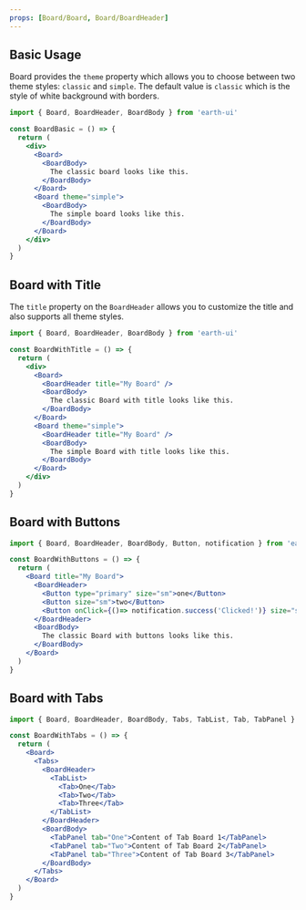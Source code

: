 ```yaml
---
props: [Board/Board, Board/BoardHeader]
---
```


## Basic Usage

Board provides the `theme` property which allows you to choose between two theme styles: `classic` and `simple`. The default value is `classic` which is the style of white background with borders.

```jsx vertical
import { Board, BoardHeader, BoardBody } from 'earth-ui'

const BoardBasic = () => {
  return (
    <div>
      <Board>
        <BoardBody>
          The classic board looks like this.
        </BoardBody>
      </Board>
      <Board theme="simple">
        <BoardBody>
          The simple board looks like this.
        </BoardBody>
      </Board>
    </div>
  )
}
```

## Board with Title

The `title` property on the `BoardHeader` allows you to customize the title and also supports all theme styles.

```jsx vertical
import { Board, BoardHeader, BoardBody } from 'earth-ui'

const BoardWithTitle = () => {
  return (
    <div>
      <Board>
        <BoardHeader title="My Board" />
        <BoardBody>
          The classic Board with title looks like this.
        </BoardBody>
      </Board>
      <Board theme="simple">
        <BoardHeader title="My Board" />
        <BoardBody>
          The simple Board with title looks like this.
        </BoardBody>
      </Board>
    </div>
  )
}
```

## Board with Buttons

```jsx vertical
import { Board, BoardHeader, BoardBody, Button, notification } from 'earth-ui'

const BoardWithButtons = () => {
  return (
    <Board title="My Board">
      <BoardHeader>
        <Button type="primary" size="sm">one</Button>
        <Button size="sm">two</Button>
        <Button onClick={()=> notification.success('Clicked!')} size="sm">three</Button>
      </BoardHeader>
      <BoardBody>
        The classic Board with buttons looks like this.
      </BoardBody>
    </Board>
  )
}
```

## Board with Tabs

```jsx vertical
import { Board, BoardHeader, BoardBody, Tabs, TabList, Tab, TabPanel } from 'earth-ui'

const BoardWithTabs = () => {
  return (
    <Board>
      <Tabs>
        <BoardHeader>
          <TabList>
            <Tab>One</Tab>
            <Tab>Two</Tab>
            <Tab>Three</Tab>
          </TabList>
        </BoardHeader>
        <BoardBody>
          <TabPanel tab="One">Content of Tab Board 1</TabPanel>
          <TabPanel tab="Two">Content of Tab Board 2</TabPanel>
          <TabPanel tab="Three">Content of Tab Board 3</TabPanel>
        </BoardBody>
      </Tabs>
    </Board>
  )
}
```
